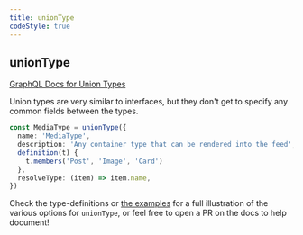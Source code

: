 ```yaml
---
title: unionType
codeStyle: true
---
```


## unionType

[GraphQL Docs for Union Types](https://graphql.org/learn/schema/#union-types)

Union types are very similar to interfaces, but they don't get to specify any common fields between the types.

```ts
const MediaType = unionType({
  name: 'MediaType',
  description: 'Any container type that can be rendered into the feed',
  definition(t) {
    t.members('Post', 'Image', 'Card')
  },
  resolveType: (item) => item.name,
})
```

Check the type-definitions or [the examples](https://github.com/graphql-nexus/schema/tree/develop/examples) for a full illustration of the various options for `unionType`, or feel free to open a PR on the docs to help document!
